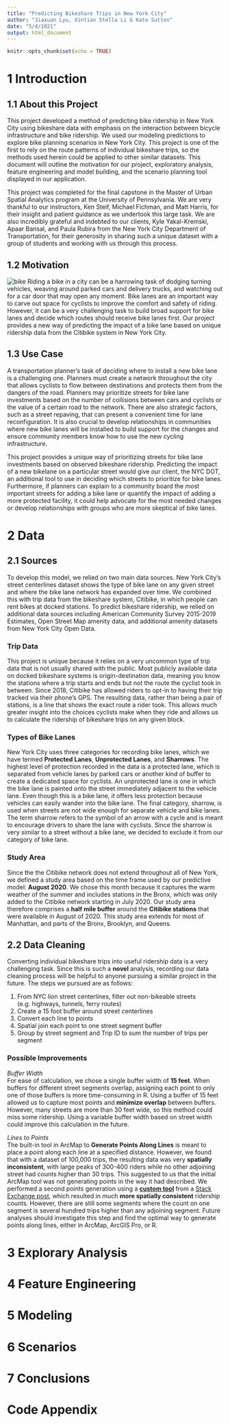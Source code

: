 ```yaml
---
title: "Predicting Bikeshare Trips in New York City"
author: "Jiaxuan Lyu, Xintian Stella Li & Kate Sutton"
date: "5/4/2021"
output: html_document
---
```


```r
knitr::opts_chunk$set(echo = TRUE)
```

# 1 Introduction

## 1.1 About this Project
This project developed a method of predicting bike ridership in New York City using bikeshare data with emphasis on the interaction between bicycle infrastructure and bike ridership. We used our modeling predictions to explore bike planning scenarios in New York City. This project is one of the first to rely on the route patterns of individual bikeshare trips, so the methods used herein could be applied to other similar datasets. This document will outline the motivation for our project, exploratory analysis, feature engineering and model building, and the scenario planning tool displayed in our application. 

This project was completed for the final capstone in the Master of Urban Spatial Analytics program at the University of Pennsylvania. We are very thankful to our instructors, Ken Steif, Michael Fichman, and Matt Harris, for their insight and patient guidance as we undertook this large task. We are also incredibly grateful and indebted to our clients, Kyle Yakal-Kremski, Apaar Bansal, and Paula Rubira from the New York City Department of Transportation, for their generosity in sharing such a unique dataset with a group of students and working with us through this process.

## 1.2 Motivation
![bike](..images/dodgingBike.jpg)
Riding a bike in a city can be a harrowing task of dodging turning vehicles, weaving around parked cars and delivery trucks, and watching out for a car door that may open any moment. Bike lanes are an important way to carve out space for cyclists to improve the comfort and safety of riding. However, it can be a very challenging task to build broad support for bike lanes and decide which routes should receive bike lanes first. Our project provides a new way of predicting the impact of a bike lane based on unique ridership data from the Citibike system in New York City.

## 1.3 Use Case
A transportation planner’s task of deciding where to install a new bike lane is a challenging one. Planners must create a network throughout the city that allows cyclists to flow between destinations and protects them from the dangers of the road. Planners may prioritize streets for bike lane investments based on the number of collisions between cars and cyclists or the value of a certain road to the network. There are also strategic factors, such as a street repaving, that can present a convenient time for lane reconfiguration. It is also crucial to develop relationships in communities where new bike lanes will be installed to build support for the changes and ensure community members know how to use the new cycling infrastructure.

This project provides a unique way of prioritizing streets for bike lane investments based on observed bikeshare ridership. Predicting the impact of a new bikelane on a particular street would give our client, the NYC DOT, an additional tool to use in deciding which streets to prioritize for bike lanes. Furthermore, if planners can explain to a community board the most important streets for adding a bike lane or quantify the impact of adding a more protected facility, it could help advocate for the most needed changes or develop relationships with groups who are more skeptical of bike lanes.

# 2 Data
## 2.1 Sources
To develop this model, we relied on two main data sources. New York City’s street centerlines dataset shows the type of bike lane on any given street and where the bike lane network has expanded over time. We combined this with trip data from the bikeshare system, Citibike, in which people can rent bikes at docked stations.
To predict bikeshare ridership, we relied on additional data sources including American Community Survey 2015-2019 Estimates, Open Street Map amenity data, and additional amenity datasets from New York City Open Data. 

### Trip Data
This project is unique because it relies on a very uncommon type of trip data that is not usually shared with the public. Most publicly available data on docked bikeshare systems is origin-destination data, meaning you know the stations where a trip starts and ends but not the route the cyclist took in between. Since 2018, Citibike has allowed riders to opt-in to having their trip tracked via their phone’s GPS. The resulting data, rather than being a pair of stations, is a line that shows the exact route a rider took. This allows much greater insight into the choices cyclists make when they ride and allows us to calculate the ridership of bikeshare trips on any given block.

### Types of Bike Lanes
New York City uses three categories for recording bike lanes, which we have termed **Protected Lanes**, **Unprotected Lanes**, and **Sharrows**. The highest level of protection recorded in the data is a protected lane, which is separated from vehicle lanes by parked cars or another kind of buffer to create a dedicated space for cyclists. An unprotected lane is one in which the bike lane is painted onto the street immediately adjacent to the vehicle lane. Even though this is a bike lane, it offers less protection because vehicles can easily wander into the bike lane. The final category, sharrow, is used when streets are not wide enough for separate vehicle and bike lanes. The term sharrow refers to the symbol of an arrow with a cycle and is meant to encourage drivers to share the lane with cyclists. Since the sharrow is very similar to a street without a bike lane, we decided to exclude it from our category of bike lane.

### Study Area
Since the the Citibike network does not extend throughout all of New York, we defined a study area based on the time frame used by our predictive model: **August 2020**. We chose this month because it captures the warm weather of the summer and includes stations in the Bronx, which was only added to the Citibike network starting in July 2020. Our study area therefore comprises a **half mile buffer** around the **Citibike stations** that were available in August of 2020. This study area extends for most of Manhattan, and parts of the Bronx, Brooklyn, and Queens.



## 2.2 Data Cleaning
Converting individual bikeshare trips into useful ridership data is a very challenging task. Since this is such a **novel** analysis, recording our data cleaning process will be helpful to anyone pursuing a similar project in the future. The steps we pursued are as follows:

1. From NYC lion street centerlines, filter out non-bikeable streets (e.g. highways, tunnels, ferry routes)
2. Create a 15 foot buffer around street centerlines
3. Convert each line to points
4. Spatial join each point to one street segment buffer
5. Group by street segment and Trip ID to sum the number of trips per segment

### Possible Improvements 
*Buffer Width* <br>
For ease of calculation, we chose a single buffer width of **15 feet**. When buffers for different street segments overlap, assigning each point to only one of those buffers is more time-consuming in R. Using a buffer of 15 feet allowed us to capture most points and **minimize overlap** between buffers. However, many streets are more than 30 feet wide, so this method could miss some ridership. Using a variable buffer width based on street width could improve this calculation in the future. 

*Lines to Points* <br>
The built-in tool in ArcMap to **Generate Points Along Lines** is meant to place a point along each line at a specified distance. However, we found that with a dataset of 100,000 trips, the resulting data was very **spatially inconsistent**, with large peaks of 300-400 riders while no other adjoining street had counts higher than 30 trips. This suggested to us that the initial ArcMap tool was not generating points in the way it had described. We performed a second points generation using a [**custom tool**](https://www.arcgis.com/home/item.html?id=a2a41c8345e24ab6a9dd2ae215710b39) from a [Stack Exchange post](https://gis.stackexchange.com/questions/41307/creating-point-file-along-line-trail-at-regular-distances-0-20-miles-using-a), which resulted in much **more spatially consistent** ridership counts. However, there are still some segments where the count on one segment is several hundred trips higher than any adjoining segment. Future analyses should investigate this step and find the optimal way to generate points along lines, either in ArcMap, ArcGIS Pro, or R. 



# 3 Explorary Analysis

# 4 Feature Engineering

# 5 Modeling

# 6 Scenarios

# 7 Conclusions

# Code Appendix
